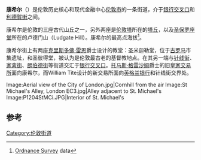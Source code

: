 {{NoteTA|G1=UK Places}}
{{Infobox UK place
|official_name = Cornhill
|map_type= 
|country= 英格蘭
|region= 倫敦
|london_borough=    伦敦市
|latitude=          51.5135
|longitude=         -0.085
|constituency_westminster =  
}}
'''康希尔'''（{{lang-en|Cornhill}}）是伦敦历史核心和现代金融中心[[伦敦市|伦敦市]]的一条街道，介于[[银行交叉口|银行交叉口]]和[[利德賀街|利德賀街]]之间。 

康希尔是伦敦的三座古代山丘之一，另外两座是[[伦敦塔|伦敦塔]]所在的[[塔丘|塔丘]]，以及[[圣保罗座堂|圣保罗座堂]]所在的卢德门山（Ludgate Hill）。康希尔的最高点海拔{{convert|17.7|m|ft}}<ref>[[Ordnance_Survey|Ordnance Survey]] data</ref>。

康希尔街上有两座[[克里斯多佛·雷恩|克里斯多佛·雷恩]]爵士设计的教堂：圣米迦勒堂，位于[[古罗马|古罗马]]市集遗址，和圣彼得堂，被认为是伦敦最古老的基督教地点。在其另一端与[[针线街|针线街]]、[[家禽街_(伦敦)|家禽街]]、[[朗伯德街|朗伯德街]]等街道交汇于[[银行交叉口|银行交叉口]]。[[托马斯·格雷沙姆|托马斯·格雷沙姆]]爵士的旧[[皇家交易所_(伦敦)|皇家交易所]]面向康希尔，而William Tite设计的新交易所面向[[英格兰银行|英格兰银行]]和针线街交界处。

<gallery>
Image:Aerial view of the City of London.jpg|Cornhill from the air
Image:St Michael's Alley, London EC3.jpg|Alley adjacent to St. Michael's
Image:P1204StMCi.JPG|Interior of St. Michael's
</gallery>

==参考==
{{Reflist}}
[[Category:伦敦街道|Category:伦敦街道]]